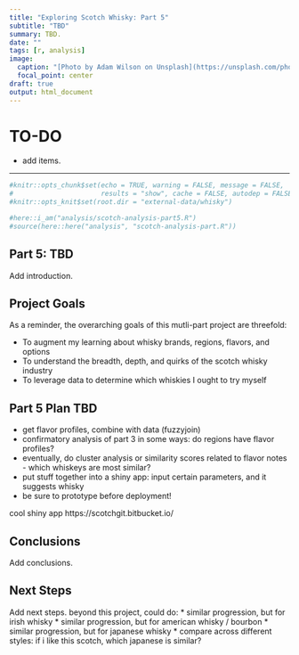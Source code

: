 ```yaml
---
title: "Exploring Scotch Whisky: Part 5"
subtitle: "TBD"
summary: TBD.
date: ""
tags: [r, analysis]
image:
  caption: "[Photo by Adam Wilson on Unsplash](https://unsplash.com/photos/6UIonphZA5o)"
  focal_point: center
draft: true
output: html_document
---
```


# TO-DO
* add items.

---

```r
#knitr::opts_chunk$set(echo = TRUE, warning = FALSE, message = FALSE, 
#                      results = "show", cache = FALSE, autodep = FALSE)
#knitr::opts_knit$set(root.dir = "external-data/whisky")
```

```r
#here::i_am("analysis/scotch-analysis-part5.R")
#source(here::here("analysis", "scotch-analysis-part.R"))
```

## Part 5: TBD
Add introduction. 

## Project Goals
As a reminder, the overarching goals of this mutli-part project are threefold:

* To augment my learning about whisky brands, regions, flavors, and options
* To understand the breadth, depth, and quirks of the scotch whisky industry
* To leverage data to determine which whiskies I ought to try myself

## Part 5 Plan TBD
* get flavor profiles, combine with data (fuzzyjoin)
* confirmatory analysis of part 3 in some ways: do regions have flavor profiles?
* eventually, do cluster analysis or similarity scores related to flavor notes - which whiskeys are most similar?
* put stuff together into a shiny app: input certain parameters, and it suggests whisky
* be sure to prototype before deployment!

cool shiny app
https://scotchgit.bitbucket.io/

## Conclusions
Add conclusions. 

## Next Steps
Add next steps.
beyond this project, could do:
* similar progression, but for irish whisky
* similar progression, but for american whisky / bourbon
* similar progression, but for japanese whisky
* compare across different styles: if i like this scotch, which japanese is similar?